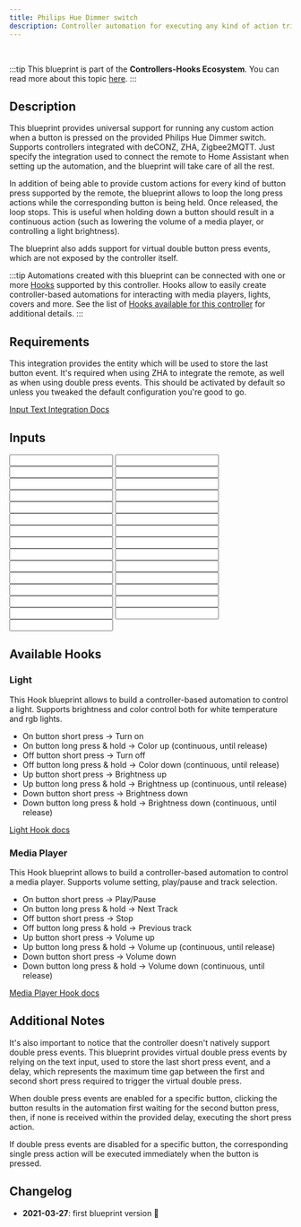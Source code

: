 ```yaml
---
title: Philips Hue Dimmer switch
description: Controller automation for executing any kind of action triggered by the provided Philips Hue Dimmer switch. Supports deCONZ, ZHA, Zigbee2MQTT.
---
```



<ImportCard id='philips_324131092621' category='controllers' />

<br />

:::tip
This blueprint is part of the **Controllers-Hooks Ecosystem**. You can read more about this topic [here](/docs/controllers-hooks-ecosystem).
:::

## Description

This blueprint provides universal support for running any custom action when a button is pressed on the provided Philips Hue Dimmer switch. Supports controllers integrated with deCONZ, ZHA, Zigbee2MQTT. Just specify the integration used to connect the remote to Home Assistant when setting up the automation, and the blueprint will take care of all the rest.

In addition of being able to provide custom actions for every kind of button press supported by the remote, the blueprint allows to loop the long press actions while the corresponding button is being held. Once released, the loop stops. This is useful when holding down a button should result in a continuous action (such as lowering the volume of a media player, or controlling a light brightness).

The blueprint also adds support for virtual double button press events, which are not exposed by the controller itself.

:::tip
Automations created with this blueprint can be connected with one or more [Hooks](/docs/blueprints/hooks) supported by this controller.
Hooks allow to easily create controller-based automations for interacting with media players, lights, covers and more. See the list of [Hooks available for this controller](/docs/blueprints/controllers/philips_324131092621#available-hooks) for additional details.
:::

## Requirements

<Requirement id='deconz'  />
<Requirement id='zha'  />
<Requirement id='zigbee2mqtt'  />
<Requirement  name='Input Text Integration' required='Double press action'>

This integration provides the entity which will be used to store the last button event. It's required when using ZHA to integrate the remote, as well as when using double press events. This should be activated by default so unless you tweaked the default configuration you're good to go.

[Input Text Integration Docs](https://www.home-assistant.io/integrations/input_text/)

</Requirement>

## Inputs

<Input
  name='Integration'
  description='Integration used for connecting the remote with Home Assistant. Select one of the available values.'
  selector='select'
  required
/>
<Input
  name='Controller Device'
  description='The controller device to use for the automation. Choose a value only if the remote is integrated with deCONZ, ZHA.'
  selector='device'
  required='(deCONZ, ZHA)'
/>
<Input
  name='Controller Entity'
  description='The action sensor of the controller to use for the automation. Choose a value only if the remote is integrated with Zigbee2MQTT.'
  selector='entity'
  required='(Zigbee2MQTT)'
/>
<Input
  name='On button - short press'
  description='Action to run on short on button press.'
  selector='action'
/>
<Input
  name='On button - long press'
  description='Action to run on long on button press.'
  selector='action'
/>
<Input
  name='On button - release after long press'
  description='Action to run on on button release after a long press.'
  selector='action'
/>
<Input
  name='On button - double press'
  description='Action to run on double on button press.'
  selector='action'
/>
<Input
  name='Off button - short press'
  description='Action to run on short off button press.'
  selector='action'
/>
<Input
  name='Off button - long press'
  description='Action to run on long off button press.'
  selector='action'
/>
<Input
  name='Off button - release after long press'
  description='Action to run on off button release after a long press.'
  selector='action'
/>
<Input
  name='Off button - double press'
  description='Action to run on double off button press.'
  selector='action'
/>
<Input
  name='Up button - short press'
  description='Action to run on short up button press.'
  selector='action'
/>
<Input
  name='Up button - long press'
  description='Action to run on long up button press.'
  selector='action'
/>
<Input
  name='Up button - release after long press'
  description='Action to run on up button release after a long press.'
  selector='action'
/>
<Input
  name='Up button - double press'
  description='Action to run on double up button press.'
  selector='action'
/>
<Input
  name='Down button - short press'
  description='Action to run on short down button press.'
  selector='action'
/>
<Input
  name='Down button - long press'
  description='Action to run on long down button press.'
  selector='action'
/>
<Input
  name='Down button - release after long press'
  description='Action to run on down button release after a long press.'
  selector='action'
/>
<Input
  name='Down button - double press'
  description='Action to run on double down button press.'
  selector='action'
/>
<Input
  name='Long on button press - loop until release'
  description='Loop the action until the on button is released.'
  selector='boolean'
  required
/>
<Input
  name='Long off button press - loop until release'
  description='Loop the action until the off button is released.'
  selector='boolean'
  required
/>
<Input
  name='Long up button press - loop until release'
  description='Loop the action until the up button is released.'
  selector='boolean'
  required
/>
<Input
  name='Long down button press - loop until release'
  description='Loop the action until the down button is released.'
  selector='boolean'
  required
/>
<Input
  name='Expose on button double press event'
  description='Choose whether or not to expose the virtual double press event for the on button. Turn this on if you are providing an action for the on button double press event.'
  selector='boolean'
  required
/>
<Input
  name='Expose off button double press event'
  description='Choose whether or not to expose the virtual double press event for the off button. Turn this on if you are providing an action for the off button double press event.'
  selector='boolean'
  required
/>
<Input
  name='Expose up button double press event'
  description='Choose whether or not to expose the virtual double press event for the up button. Turn this on if you are providing an action for the up button double press event.'
  selector='boolean'
  required
/>
<Input
  name='Expose down button double press event'
  description='Choose whether or not to expose the virtual double press event for the down button. Turn this on if you are providing an action for the down button double press event.'
  selector='boolean'
  required
/>
<Input
  name='Helper - Last Controller Event'
  description='Input Text used to store the last event fired by the controller. See docs for more.'
  selector='entity'
  required='(Double press action Required)'
/>
<Input
  name='Helper - Double Press delay'
  description='Max delay between the first and the second button press for the double press event. Provide a value only if you are using a double press action. Increase this value if you notice that the double press action is not triggered properly.'
  selector='number'
/>

## Available Hooks

### Light

This Hook blueprint allows to build a controller-based automation to control a light. Supports brightness and color control both for white temperature and rgb lights.

- On button short press -> Turn on
- On button long press & hold -> Color up (continuous, until release)
- Off button short press -> Turn off
- Off button long press & hold -> Color down (continuous, until release)
- Up button short press -> Brightness up
- Up button long press & hold -> Brightness up (continuous, until release)
- Down button short press -> Brightness down
- Down button long press & hold -> Brightness down (continuous, until release)

[Light Hook docs](/docs/blueprints/hooks/light)

### Media Player

This Hook blueprint allows to build a controller-based automation to control a media player. Supports volume setting, play/pause and track selection.

- On button short press -> Play/Pause
- On button long press & hold -> Next Track
- Off button short press -> Stop
- Off button long press & hold -> Previous track
- Up button short press -> Volume up
- Up button long press & hold -> Volume up (continuous, until release)
- Down button short press -> Volume down
- Down button long press & hold -> Volume down (continuous, until release)

[Media Player Hook docs](/docs/blueprints/hooks/media_player)

## Additional Notes

It's also important to notice that the controller doesn't natively support double press events. This blueprint provides virtual double press events by relying on the text input, used to store the last short press event, and a delay, which represents the maximum time gap between the first and second short press required to trigger the virtual double press.

When double press events are enabled for a specific button, clicking the button results in the automation first waiting for the second button press, then, if none is received within the provided delay, executing the short press action.

If double press events are disabled for a specific button, the corresponding single press action will be executed immediately when the button is pressed.

## Changelog

- **2021-03-27**: first blueprint version :tada:
